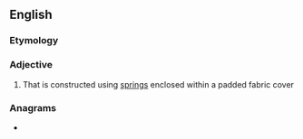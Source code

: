 ==English==

===Etymology===
{{compound|en|inner|spring}}

===Adjective===
{{en-adj|-}}

# That is constructed using [[spring]]s enclosed within a padded fabric cover

===Anagrams===
* {{anagrams|en|ring spinner}}